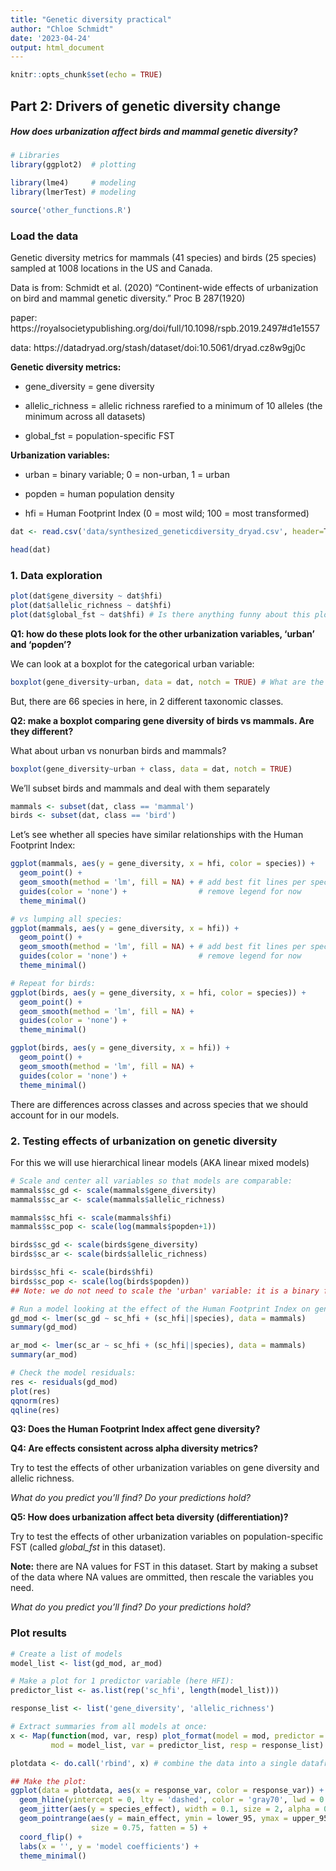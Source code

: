 ```yaml
---
title: "Genetic diversity practical"
author: "Chloe Schmidt"
date: '2023-04-24'
output: html_document
---
```


```r
knitr::opts_chunk$set(echo = TRUE)
```
## Part 2: Drivers of genetic diversity change

##### How does urbanization affect birds and mammal genetic diversity?


```r
# Libraries
library(ggplot2)  # plotting

library(lme4)     # modeling
library(lmerTest) # modeling

source('other_functions.R')
```

### Load the data
Genetic diversity metrics for mammals (41 species) and birds (25 species) sampled at 1008 locations in the US and Canada.

Data is from: Schmidt et al. (2020) "Continent-wide effects of urbanization on bird and mammal genetic diversity." Proc B 287(1920)

paper: https://royalsocietypublishing.org/doi/full/10.1098/rspb.2019.2497#d1e1557

data: https://datadryad.org/stash/dataset/doi:10.5061/dryad.cz8w9gj0c

**Genetic diversity metrics:**

* gene_diversity = gene diversity

* allelic_richness = allelic richness rarefied to a minimum of 10 alleles (the minimum across all datasets)

* global_fst = population-specific FST

**Urbanization variables:**

* urban = binary variable; 0 = non-urban, 1 = urban

* popden = human population density

* hfi = Human Footprint Index (0 = most wild; 100 = most transformed)

```r
dat <- read.csv('data/synthesized_geneticdiversity_dryad.csv', header=T)

head(dat)
```

### 1. Data exploration

```r
plot(dat$gene_diversity ~ dat$hfi)
plot(dat$allelic_richness ~ dat$hfi)
plot(dat$global_fst ~ dat$hfi) # Is there anything funny about this plot?
```

**Q1: how do these plots look for the other urbanization variables, 'urban' and 'popden'?**

We can look at a boxplot for the categorical urban variable:

```r
boxplot(gene_diversity~urban, data = dat, notch = TRUE) # What are the notches on boxplots?
```

But, there are 66 species in here, in 2 different taxonomic classes.

**Q2: make a boxplot comparing gene diversity of birds vs mammals. Are they different? **

What about urban vs nonurban birds and mammals?
```r
boxplot(gene_diversity~urban + class, data = dat, notch = TRUE)
```

We'll subset birds and mammals and deal with them separately
```r
mammals <- subset(dat, class == 'mammal')
birds <- subset(dat, class == 'bird')
```

Let's see whether all species have similar relationships with the Human Footprint Index:

```r
ggplot(mammals, aes(y = gene_diversity, x = hfi, color = species)) +
  geom_point() +
  geom_smooth(method = 'lm', fill = NA) + # add best fit lines per species
  guides(color = 'none') +                # remove legend for now
  theme_minimal()

# vs lumping all species:
ggplot(mammals, aes(y = gene_diversity, x = hfi)) +
  geom_point() +
  geom_smooth(method = 'lm', fill = NA) + # add best fit lines per species
  guides(color = 'none') +                # remove legend for now
  theme_minimal()

# Repeat for birds:
ggplot(birds, aes(y = gene_diversity, x = hfi, color = species)) +
  geom_point() +
  geom_smooth(method = 'lm', fill = NA) +
  guides(color = 'none') +
  theme_minimal()

ggplot(birds, aes(y = gene_diversity, x = hfi)) +
  geom_point() +
  geom_smooth(method = 'lm', fill = NA) +
  guides(color = 'none') +
  theme_minimal()
```

There are differences across classes and across species that we should account for in our models.

### 2. Testing effects of urbanization on genetic diversity

For this we will use hierarchical linear models (AKA linear mixed models)

```r
# Scale and center all variables so that models are comparable:
mammals$sc_gd <- scale(mammals$gene_diversity)
mammals$sc_ar <- scale(mammals$allelic_richness)

mammals$sc_hfi <- scale(mammals$hfi)
mammals$sc_pop <- scale(log(mammals$popden+1))

birds$sc_gd <- scale(birds$gene_diversity)
birds$sc_ar <- scale(birds$allelic_richness)

birds$sc_hfi <- scale(birds$hfi)
birds$sc_pop <- scale(log(birds$popden))
## Note: we do not need to scale the 'urban' variable: it is a binary factor

# Run a model looking at the effect of the Human Footprint Index on gene diversity:
gd_mod <- lmer(sc_gd ~ sc_hfi + (sc_hfi||species), data = mammals)
summary(gd_mod)

ar_mod <- lmer(sc_ar ~ sc_hfi + (sc_hfi||species), data = mammals)
summary(ar_mod)

# Check the model residuals:
res <- residuals(gd_mod)
plot(res)
qqnorm(res)
qqline(res)
```

**Q3: Does the Human Footprint Index affect gene diversity?**

**Q4: Are effects consistent across alpha diversity metrics?**

Try to test the effects of other urbanization variables on gene diversity and allelic richness. 

*What do you predict you'll find? Do your predictions hold?*

**Q5: How does urbanization affect beta diversity (differentiation)?**

Try to test the effects of other urbanization variables on population-specific FST (called *global_fst* in this dataset).

**Note:** there are NA values for FST in this dataset. Start by making a subset of the data where NA values are ommitted, then rescale the variables you need.

*What do you predict you'll find? Do your predictions hold?*

### Plot results

```r
# Create a list of models
model_list <- list(gd_mod, ar_mod)

# Make a plot for 1 predictor variable (here HFI):
predictor_list <- as.list(rep('sc_hfi', length(model_list)))

response_list <- list('gene_diversity', 'allelic_richness')

# Extract summaries from all models at once:
x <- Map(function(mod, var, resp) plot_format(model = mod, predictor = var, response = resp),
         mod = model_list, var = predictor_list, resp = response_list)

plotdata <- do.call('rbind', x) # combine the data into a single dataframe

## Make the plot:
ggplot(data = plotdata, aes(x = response_var, color = response_var)) + # change as needed
  geom_hline(yintercept = 0, lty = 'dashed', color = 'gray70', lwd = 0.6) +
  geom_jitter(aes(y = species_effect), width = 0.1, size = 2, alpha = 0.4) +
  geom_pointrange(aes(y = main_effect, ymin = lower_95, ymax = upper_95),
                  size = 0.75, fatten = 5) +
  coord_flip() +
  labs(x = '', y = 'model coefficients') +
  theme_minimal()
```


